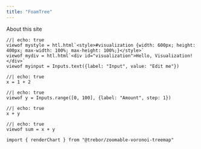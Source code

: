 ```yaml
---
title: "FoamTree"
---
```


About this site

```ojs
//| echo: true
viewof mystyle = htl.html`<style>#visualization {width: 600px; height: 400px; max-width: 100%; max-height: 100%;}</style>`
viewof mydiv = htl.html`<div id="visualization">Hello, Visualization!</div>`
viewof myinput = Inputs.text({label: "Input", value: "Edit me"})
```

```ojs
//| echo: true
x = 1 + 2
```

```ojs
//| echo: true
viewof y = Inputs.range([0, 100], {label: "Amount", step: 1})
```


```ojs
//| echo: true
x + y
```

```ojs
//| echo: true
viewof sum = x + y
```

```ojs
import { renderChart } from "@trebor/zoomable-voronoi-treemap"
```
